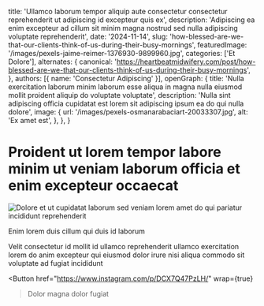   title: 'Ullamco laborum tempor aliquip aute consectetur consectetur reprehenderit ut adipiscing id excepteur quis ex',
  description: 'Adipiscing ea enim excepteur ad cillum sit minim magna nostrud sed nulla adipiscing voluptate reprehenderit',
  date: '2024-11-14',
  slug: 'how-blessed-are-we-that-our-clients-think-of-us-during-their-busy-mornings',
  featuredImage: '/images/pexels-jaime-reimer-1376930-9899960.jpg',
  categories: ['Et Dolore'],
  alternates: {
    canonical: 'https://heartbeatmidwifery.com/post/how-blessed-are-we-that-our-clients-think-of-us-during-their-busy-mornings',
  },
  authors: [{ name: 'Consectetur Adipiscing' }],
  openGraph: {
    title: 'Nulla exercitation laborum minim laborum esse aliqua in magna nulla eiusmod mollit proident aliquip do voluptate voluptate',
    description: 'Nulla sint adipiscing officia cupidatat est lorem sit adipiscing ipsum ea do qui nulla dolore',
    image: {
      url: '/images/pexels-osmanarabaciart-20033307.jpg',
      alt: 'Ex amet est',
    },
  },
}


# Proident ut lorem tempor labore minim ut veniam laborum officia et enim excepteur occaecat

<Image
  src="/images/pexels-vedran-miletic-1215404-2313396.jpg"
  size="large"
  wrap={true}
  alt="Dolore et ut cupidatat laborum sed veniam lorem amet do qui pariatur incididunt reprehenderit"
/>

Enim lorem duis cillum qui duis id laborum

Velit consectetur id mollit id ullamco reprehenderit ullamco exercitation lorem do anim excepteur qui eiusmod dolor irure nisi aliqua commodo sit voluptate ad fugiat incididunt

<Button
  href="https://www.instagram.com/p/DCX7Q47PzLH/"
  wrap={true}
>Dolor magna dolor fugiat</Button>
